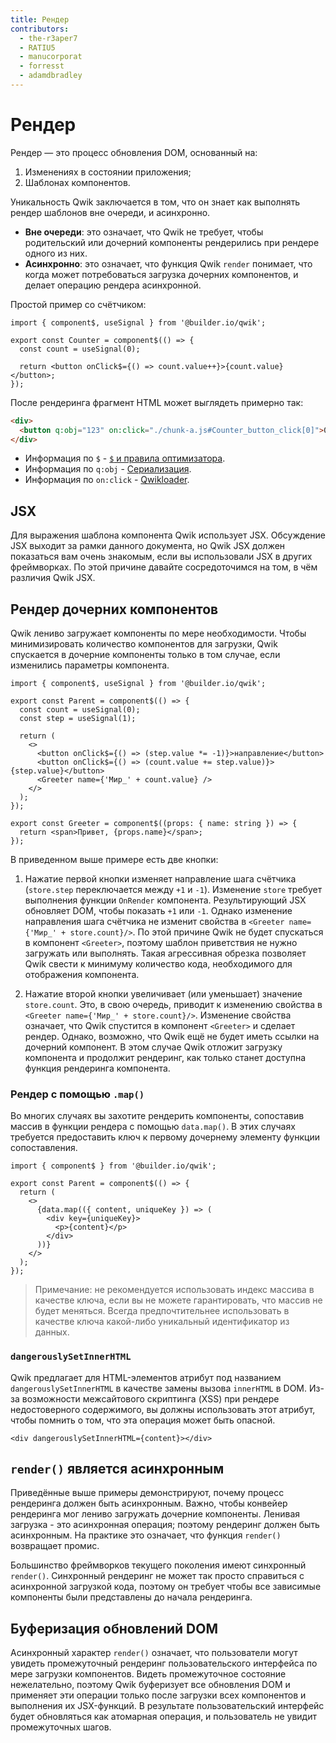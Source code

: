 ```yaml
---
title: Рендер
contributors:
  - the-r3aper7
  - RATIU5
  - manucorporat
  - forresst
  - adamdbradley
---
```


# Рендер

Рендер — это процесс обновления DOM, основанный на:

1. Изменениях в состоянии приложения;
2. Шаблонах компонентов.

Уникальность Qwik заключается в том, что он знает как выполнять рендер шаблонов вне очереди, и асинхронно.

- **Вне очереди**: это означает, что Qwik не требует, чтобы родительский или дочерний компоненты рендерились при рендере одного из них.
- **Асинхронно**: это означает, что функция Qwik `render` понимает, что когда может потребоваться загрузка дочерних компонентов, и делает операцию рендера асинхронной.

Простой пример со счётчиком:

```tsx
import { component$, useSignal } from '@builder.io/qwik';

export const Counter = component$(() => {
  const count = useSignal(0);

  return <button onClick$={() => count.value++}>{count.value}</button>;
});
```

После рендеринга фрагмент HTML может выглядеть примерно так:

```html
<div>
  <button q:obj="123" on:click="./chunk-a.js#Counter_button_click[0]">0</button>
</div>
```

- Информация по `$` - [`$` и правила оптимизатора](../../advanced/optimizer/index.mdx).
- Информация по `q:obj` - [Сериализация](../../concepts/resumable/index.mdx).
- Информация по `on:click` - [Qwikloader](../../advanced/qwikloader/index.mdx).

## JSX

Для выражения шаблона компонента Qwik использует JSX. Обсуждение JSX выходит за рамки данного документа, но Qwik JSX должен показаться вам очень знакомым, если вы использовали JSX в других фреймворках. По этой причине давайте сосредоточимся на том, в чём различия Qwik JSX.

## Рендер дочерних компонентов

Qwik лениво загружает компоненты по мере необходимости. Чтобы минимизировать количество компонентов для загрузки, Qwik спускается в дочерние компоненты только в том случае, если изменились параметры компонента.

```tsx
import { component$, useSignal } from '@builder.io/qwik';

export const Parent = component$(() => {
  const count = useSignal(0);
  const step = useSignal(1);

  return (
    <>
      <button onClick$={() => (step.value *= -1)}>направление</button>
      <button onClick$={() => (count.value += step.value)}>{step.value}</button>
      <Greeter name={'Мир_' + count.value} />
    </>
  );
});

export const Greeter = component$((props: { name: string }) => {
  return <span>Привет, {props.name}</span>;
});
```

В приведенном выше примере есть две кнопки:

1. Нажатие первой кнопки изменяет направление шага счётчика (`store.step` переключается между `+1` и `-1`). Изменение `store` требует выполнения функции `OnRender` компонента. Результирующий JSX обновляет DOM, чтобы показать `+1` или `-1`. Однако изменение направления шага счётчика не изменит свойства в `<Greeter name={'Мир_' + store.count}/>`. По этой причине Qwik не будет спускаться в компонент `<Greeter>`, поэтому шаблон приветствия не нужно загружать или выполнять. Такая агрессивная обрезка позволяет Qwik свести к минимуму количество кода, необходимого для отображения компонента.

2. Нажатие второй кнопки увеличивает (или уменьшает) значение `store.count`. Это, в свою очередь, приводит к изменению свойства в `<Greeter name={'Мир_' + store.count}/>`. Изменение свойства означает, что Qwik спустится в компонент `<Greeter>` и сделает рендер. Однако, возможно, что Qwik ещё не будет иметь ссылки на дочерний компонент. В этом случае Qwik отложит загрузку компонента и продолжит рендеринг, как только станет доступна функция рендеринга компонента.

### Рендер с помощью `.map()`

Во многих случаях вы захотите рендерить компоненты, сопоставив массив в функции рендера с помощью `data.map()`. В этих случаях требуется предоставить ключ к первому дочернему элементу функции сопоставления.

```tsx
import { component$ } from '@builder.io/qwik';

export const Parent = component$(() => {
  return (
    <>
      {data.map(({ content, uniqueKey }) => (
        <div key={uniqueKey}>
          <p>{content}</p>
        </div>
      ))}
    </>
  );
});
```

> Примечание: не рекомендуется использовать индекс массива в качестве ключа, если вы не можете гарантировать, что массив не будет меняться. Всегда предпочтительнее использовать в качестве ключа какой-либо уникальный идентификатор из данных.

### `dangerouslySetInnerHTML`

Qwik предлагает для HTML-элементов атрибут под названием `dangerouslySetInnerHTML` в качестве замены вызова `innerHTML` в DOM. Из-за возможности межсайтового скриптинга (XSS) при рендере недостоверного содержимого, вы должны использовать этот атрибут, чтобы помнить о том, что эта операция может быть опасной.

```tsx
<div dangerouslySetInnerHTML={content}></div>
```

## `render()` является асинхронным

Приведённые выше примеры демонстрируют, почему процесс рендеринга должен быть асинхронным. Важно, чтобы конвейер рендеринга мог лениво загружать дочерние компоненты. Ленивая загрузка - это асинхронная операция; поэтому рендеринг должен быть асинхронным. На практике это означает, что функция `render()` возвращает промис.

Большинство фреймворков текущего поколения имеют синхронный `render()`. Синхронный рендеринг не может так просто справиться с асинхронной загрузкой кода, поэтому он требует чтобы все зависимые компоненты были представлены до начала рендеринга.

## Буферизация обновлений DOM

Асинхронный характер `render()` означает, что пользователи могут увидеть промежуточный рендеринг пользовательского интерфейса по мере загрузки компонентов. Видеть промежуточное состояние нежелательно, поэтому Qwik буферизует все обновления DOM и применяет эти операции только после загрузки всех компонентов и выполнения их JSX-функций. В результате пользовательский интерфейс будет обновляться как атомарная операция, и пользователь не увидит промежуточных шагов.
